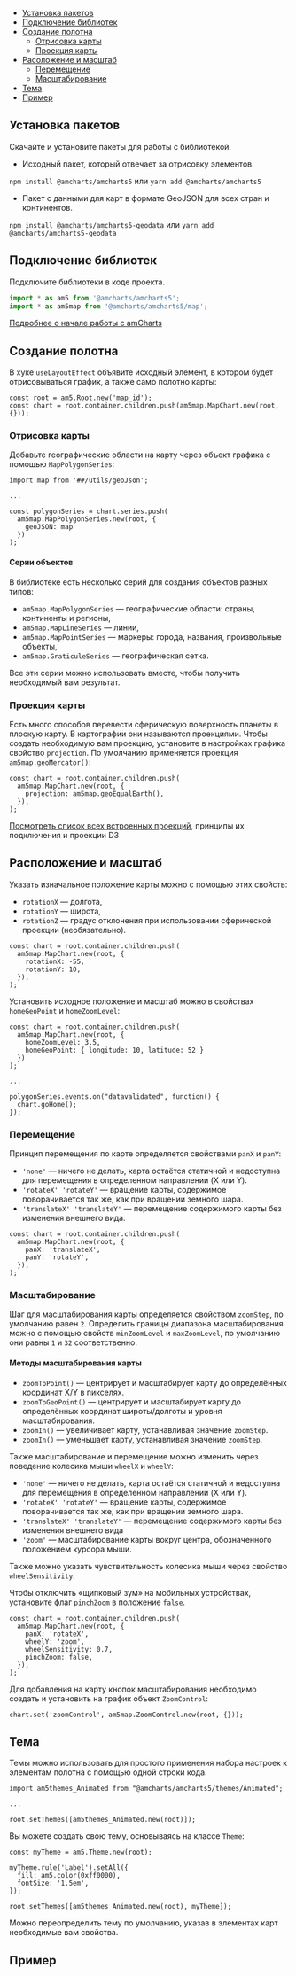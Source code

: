 
<MdxMenu>

- [Установка пакетов](#установка-пакетов)
- [Подключение библиотек](#подключение-библиотек)
- [Создание полотна](#создание-полотна)
  - [Отрисовка карты](#отрисовка-карты)
  - [Проекция карты](#проекция-карты)
- [Расоложение и масштаб](#расположение-и-масштаб)
  - [Перемещение](#перемещение)
  - [Масштабирование](#масштабирование)
- [Тема](#тема)
- [Пример](#пример)

</MdxMenu>

## Установка пакетов

Скачайте и установите пакеты для работы с библиотекой.

- Исходный пакет, который отвечает за отрисовку элементов.

`npm install @amcharts/amcharts5`
или
`yarn add @amcharts/amcharts5`

- Пакет с данными для карт в формате GeoJSON для всех стран и континентов.

`npm install @amcharts/amcharts5-geodata`
или
`yarn add @amcharts/amcharts5-geodata`

## Подключение библиотек

Подключите библиотеки в коде проекта.

```ts
import * as am5 from '@amcharts/amcharts5';
import * as am5map from '@amcharts/amcharts5/map';
```

[Подробнее о начале работы с amCharts](https://www.amcharts.com/docs/v5/getting-started/)

## Создание полотна

В хуке `useLayoutEffect` объявите исходный элемент, в котором будет отрисовываться график, а также само полотно карты:

```tsx
const root = am5.Root.new('map_id');
const chart = root.container.children.push(am5map.MapChart.new(root, {}));
```

### Отрисовка карты

Добавьте географические области на карту через объект графика с помощью `MapPolygonSeries`:

```tsx
import map from '##/utils/geoJson';

...

const polygonSeries = chart.series.push(
  am5map.MapPolygonSeries.new(root, {
    geoJSON: map
  })
);
```

#### Серии объектов

В библиотеке есть несколько серий для создания объектов разных типов:

- `am5map.MapPolygonSeries` — географические области: страны, континенты и регионы,
- `am5map.MapLineSeries` — линии,
- `am5map.MapPointSeries` — маркеры: города, названия, произвольные объекты,
- `am5map.GraticuleSeries` — географическая сетка.

Все эти серии можно использовать вместе, чтобы получить необходимый вам результат.

### Проекция карты

Есть много способов перевести сферическую поверхность планеты в плоскую карту. В картографии они называются проекциями.
Чтобы создать необходимую вам проекцию, установите в настройках графика свойство `projection`. По умолчанию применяется проекция `am5map.geoMercator()`:

```tsx
const chart = root.container.children.push(
  am5map.MapChart.new(root, {
    projection: am5map.geoEqualEarth(),
  }),
);
```

[Посмотреть список всех встроенных проекций](https://www.amcharts.com/docs/v5/charts/map-chart/#Built_in_projections), принципы их подключения и проекции D3

## Расположение и масштаб

Указать изначальное положение карты можно с помощью этих свойств:

- `rotationX` — долгота,
- `rotationY` — широта,
- `rotationZ` — градус отклонения при использовании сферической проекции (необязательно).

```tsx
const chart = root.container.children.push(
  am5map.MapChart.new(root, {
    rotationX: -55,
    rotationY: 10,
  }),
);
```

Установить исходное положение и масштаб можно в свойствах `homeGeoPoint` и `homeZoomLevel`:

```tsx
const chart = root.container.children.push(
  am5map.MapChart.new(root, {
    homeZoomLevel: 3.5,
    homeGeoPoint: { longitude: 10, latitude: 52 }
  })
);

...

polygonSeries.events.on("datavalidated", function() {
  chart.goHome();
});
```

### Перемещение

Принцип перемещения по карте определяется свойствами `panX` и `panY`:

- `'none'` — ничего не делать, карта остаётся статичной и недоступна
  для перемещения в определенном направлении (X или Y).
- `'rotateX' 'rotateY'` — вращение карты, содержимое поворачивается так же,
  как при вращении земного шара.
- `'translateX' 'translateY'` — перемещение содержимого карты без изменения
  внешнего вида.

```tsx
const chart = root.container.children.push(
  am5map.MapChart.new(root, {
    panX: 'translateX',
    panY: 'rotateY',
  }),
);
```

### Масштабирование

Шаг для масштабирования карты определяется свойством `zoomStep`, по умолчанию равен `2`.
Определить границы диапазона масштабирования можно с помощью свойств `minZoomLevel` и `maxZoomLevel`,
по умолчанию они равны `1` и `32` соответственно.

#### Методы масштабирования карты

- `zoomToPoint()` — центрирует и масштабирует карту до определённых координат X/Y в пикселях.
- `zoomToGeoPoint()` — центрирует и масштабирует карту до определённых координат широты/долготы и уровня масштабирования.
- `zoomIn()` — увеличивает карту, устанавливая значение `zoomStep`.
- `zoomIn()` — уменьшает карту, устанавливая значение `zoomStep`.

Также масштабирование и перемещение можно изменить через поведение колесика мыши `wheelX` и `wheelY`:

- `'none'` — ничего не делать, карта остаётся статичной и недоступна
  для перемещения в определенном направлении (X или Y).
- `'rotateX' 'rotateY'` — вращение карты, содержимое поворачивается так же, как при вращении земного шара.
- `'translateX' 'translateY'` — перемещение содержимого карты без изменения внешнего вида
- `'zoom'` — масштабирование карты вокруг центра, обозначенного положением курсора мыши.

Также можно указать чувствительность колесика мыши через свойство `wheelSensitivity`.

Чтобы отключить «щипковый зум» на мобильных устройствах, установите флаг `pinchZoom` в положение `false`.

```tsx
const chart = root.container.children.push(
  am5map.MapChart.new(root, {
    panX: 'rotateX',
    wheelY: 'zoom',
    wheelSensitivity: 0.7,
    pinchZoom: false,
  }),
);
```

Для добавления на карту кнопок масштабирования необходимо создать и установить на график объект `ZoomControl`:

```tsx
chart.set('zoomControl', am5map.ZoomControl.new(root, {}));
```

## Тема

Темы можно использовать для простого применения набора настроек к элементам полотна с помощью одной строки кода.

```tsx
import am5themes_Animated from "@amcharts/amcharts5/themes/Animated";

...

root.setThemes([am5themes_Animated.new(root)]);
```

Вы можете создать свою тему, основываясь на классе `Theme`:

```tsx
const myTheme = am5.Theme.new(root);

myTheme.rule('Label').setAll({
  fill: am5.color(0xff0000),
  fontSize: '1.5em',
});

root.setThemes([am5themes_Animated.new(root), myTheme]);
```

Можно переопределить тему по умолчанию, указав в элементах карт необходимые вам свойства.

## Пример

<AmChartsMapExample />
